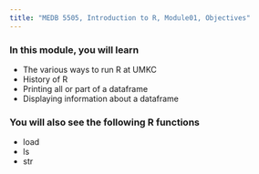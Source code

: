 ```yaml
---
title: "MEDB 5505, Introduction to R, Module01, Objectives"
---
```


### In this module, you will learn

+ The various ways to run R at UMKC
+ History of R
+ Printing all or part of a dataframe
+ Displaying information about a dataframe

### You will also see the following R functions

+ load
+ ls
+ str
